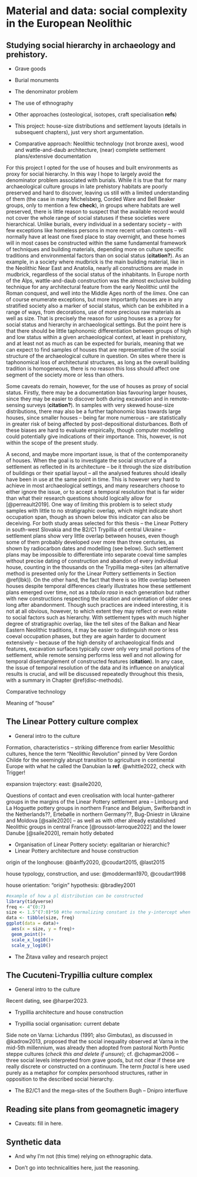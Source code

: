 # Material and data: social complexity in the European Neolithic {#material}

## Studying social hierarchy in archaeology and prehistory. {#complexity-archaeo}

-   Grave goods

-   Burial monuments

-   The denominator problem

-   The use of ethnography

-   Other approaches (osteological, isotopes, craft specialisation **refs**)

-   This project: house-size distributions and settlement layouts (details in subsequent chapters), just very short argumentation.

-   Comparative approach: Neolithic technology (not bronze axes), wood and wattle-and-daub architecture, (near) complete settlement plans/extensive documentation

For this project I opted for the use of houses and built environments as proxy for social hierarchy. In this way I hope to largely avoid the denominator problem associated with burials. While it is true that for many archaeological culture groups in late prehistory habitats are poorly preserved and hard to discover, leaving us still with a limited understanding of them (the case in many Michelsberg, Corded Ware and Bell Beaker groups, only to mention a few **check**), in groups where habitats are well preserved, there is little reason to suspect that the available record would not cover the whole range of social statuses if these societies were hierarchical. Unlike burials, every individual in a sedentary society -- with few exceptions like homeless persons in more recent urban contexts -- will normally have at least one fixed place to stay overnight, and these homes will in most cases be constructed within the same fundamental framework of techniques and building materials, depending more on culture specific traditions and environmental factors than on social status (**citation?**). As an example, in a society where mudbrick is the main building material, like in the Neolithic Near East and Anatolia, nearly all constructions are made in mudbrick, regardless of the social status of the inhabitants. In Europe north of the Alps, wattle-and-daub construction was the almost exclusive building technique for any architectural feature from the early Neolithic until the Roman conquest, and well into the Middle Ages north of the *limes*. One can of course enumerate exceptions, but more importantly houses are in any stratified society also a marker of social status, which can be exhibited in a range of ways, from decorations, use of more precious raw materials as well as size. That is precisely the reason for using houses as a proxy for social status and hierarchy in archaeological settings. But the point here is that there should be little taphonomic differentiation between groups of high and low status within a given archaeological context, at least in prehistory, and at least not as much as can be expected for burials, meaning that we can expect to find samples of houses that are representative of the social structure of the archaeological culture in question. On sites where there is taphonomical loss of architectural structures, as long as the overall building tradition is homogeneous, there is no reason this loss should affect one segment of the society more or less than others.

Some caveats do remain, however, for the use of houses as proxy of social status. Firstly, there may be a documentation bias favouring larger houses, since they may be easier to discover both during excavation and in remote-sensing surveys (**citation?**). In samples with very skewed house-size distributions, there may also be a further taphonomic bias towards large houses, since smaller houses -- being far more numerous -- are statistically in greater risk of being affected by post-depositional disturbances. Both of these biases are hard to evaluate empirically, though computer modelling could potentially give indications of their importance. This, however, is not within the scope of the present study.

A second, and maybe more important issue, is that of the contemporaneity of houses. When the goal is to investigate the social structure of a settlement as reflected in its architecture -- be it through the size distribution of buildings or their spatial layout -- all the analysed features should ideally have been in use at the same point in time. This is however very hard to achieve in most archaeological settings, and many researchers choose to either ignore the issue, or to accept a temporal resolution that is far wider than what their research questions should logically allow for [@perreault2019]. One way of limiting this problem is to select study samples with little to no stratigraphic overlap, which might indicate short occupation span, though as shown below this indicator can also be deceiving. For both study areas selected for this thesis -- the Linear Pottery in south-west Slovakia and the B2/C1 Trypillia of central Ukraine -- settlement plans show very little overlap between houses, even though some of them probably developed over more than three centuries, as shown by radiocarbon dates and modelling (see below). Such settlement plans may be impossible to differentiate into separate coeval time samples without precise dating of construction and abandon of every individual house, counting in the thousands on the Trypillia mega-sites (an alternative method is presented only for the Linear Pottery settlements in Section \@ref(lbk)). On the other hand, the fact that there is so little overlap between houses despite temporal differences clearly illustrates how these settlement plans emerged over time, not as a *tabula rasa* in each generation but rather with new constructions respecting the location and orientation of older ones long after abandonment. Though such practices are indeed interesting, it is not at all obvious, however, to which extent they may reflect or even relate to social factors such as hierarchy. With settlement types with much higher degree of stratigraphic overlap, like the tell sites of the Balkan and Near Eastern Neolithic traditions, it may be easier to distinguish more or less coeval occupation phases, but they are again harder to document extensively -- because of the high density of archaeological finds and features, excavation surfaces typically cover only very small portions of the settlement, while remote sensing performs less well and not allowing for temporal disentanglement of constructed features (**citation**). In any case, the issue of temporal resolution of the data and its influence on analytical results is crucial, and will be discussed repeatedly throughout this thesis, with a summary in Chapter \@ref(disc-methods).

Comparative technology

Meaning of "house"

## The Linear Pottery culture complex {#lbk}

-   General intro to the culture

Formation, characteristics -- striking difference from earlier Mesolithic cultures, hence the term "Neolithic Revolution" pinned by Vere Gordon Childe for the seemingly abrupt transition to agriculture in continental Europe with what he called the Danubian Ia **ref**. @whittle2022, check with Trigger!

expansion trajectory: east: @saile2020,

Questions of contact and even creolisation with local hunter-gatherer groups in the margins of the Linear Pottery settlement area -- Limbourg and La Hoguette pottery groups in northern France and Belgium, Swifterbandt in the Netherlands??, Ertebølle in northern Germany??, Bug-Dniestr in Ukraine and Moldova [@saile2020] -- as well as with other already established Neolithic groups in central France [@roussot-larroque2022] and the lower Danube [@saile2020], remain hotly debated

-   Organisation of Linear Pottery society: egalitarian or hierarchic?
-   Linear Pottery architecture and house construction

origin of the longhouse: @bánffy2020, @coudart2015, @last2015

house typology, construction, and use: @modderman1970, @coudart1998

house orientation: "origin" hypothesis: @bradley2001

```r
#example of how a pl distribution can be constructed
library(tidyverse)
freq <- 4^(0:7)
size <- 1.5^(7:0)*50 #the normalizing constant is the y-intercept when in log axes!
data <- tibble(size, freq)
ggplot(data = data)+
  aes(x = size, y = freq)+
  geom_point()+
  scale_x_log10()+
  scale_y_log10()
```

-   The Žitava valley and research project

## The Cucuteni-Trypillia culture complex {#trypillia}

-   General intro to the culture

Recent dating, see @harper2023.

-   Trypillia architecture and house construction

-   Trypillia social organisation: current debate

Side note on Varna: Lichardus (1991; also Gimbutas), as discussed in @kadrow2013, proposed that the social inequality observed at Varna in the mid-5th millennium, was already then adopted from pastoral North Pontic steppe cultures (*check this and delete if unsure*); cf. @chapman2006 -- three social levels interpreted from grave goods, but not clear if these are really discrete or constructed on a continuum. The term *fractal* is here used purely as a metaphor for complex personhood structures, rather in opposition to the described social hierarchy.

-   The B2/C1 and the mega-sites of the Southern Bugh -- Dnipro interfluve

## Reading site plans from geomagnetic imagery

-   Caveats: fill in here.

## Synthetic data

-   And why I'm not (this time) relying on ethnographic data.

-   Don't go into technicalities here, just the reasoning.
